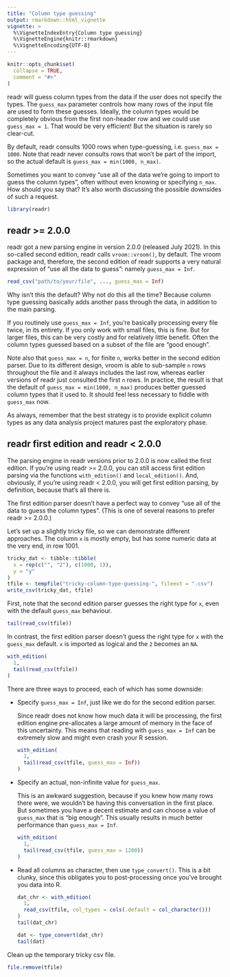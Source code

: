 ```yaml
---
title: "Column type guessing"
output: rmarkdown::html_vignette
vignette: >
  %\VignetteIndexEntry{Column type guessing}
  %\VignetteEngine{knitr::rmarkdown}
  %\VignetteEncoding{UTF-8}
---
```


```r
knitr::opts_chunk$set(
  collapse = TRUE,
  comment = "#>"
)
```

readr will guess column types from the data if the user does not specify the types.
The `guess_max` parameter controls how many rows of the input file are used to form these guesses.
Ideally, the column types would be completely obvious from the first non-header row and we could use `guess_max = 1`.
That would be very efficient!
But the situation is rarely so clear-cut.

By default, readr consults 1000 rows when type-guessing, i.e. `guess_max = 1000`.
Note that readr never consults rows that won't be part of the import, so the actual default is `guess_max = min(1000, n_max)`.

Sometimes you want to convey "use all of the data we're going to import to guess the column types", often without even knowing or specifying `n_max`.
How should you say that?
It's also worth discussing the possible downsides of such a request.

```r
library(readr)
```

## readr >= 2.0.0

readr got a new parsing engine in version 2.0.0 (released July 2021).
In this so-called second edition, readr calls `vroom::vroom()`, by default.
The vroom package and, therefore, the second edition of readr supports a very natural expression of "use all the data to guess": namely `guess_max = Inf`.

```r
read_csv("path/to/your/file", ..., guess_max = Inf)
```

Why isn't this the default?
Why not do this all the time?
Because column type guessing basically adds another pass through the data, in addition to the main parsing.

If you routinely use `guess_max = Inf`, you're basically processing every file twice, in its entirety.
If you only work with small files, this is fine.
But for larger files, this can be very costly and for relatively little benefit.
Often the column types guessed based on a subset of the file are "good enough".

Note also that `guess_max = n`, for finite `n`, works better in the second edition parser.
Due to its different design, vroom is able to sub-sample `n` rows throughout the file and it always includes the last row, whereas earlier versions of readr just consulted the first `n` rows.
In practice, the result is that the default of `guess_max = min(1000, n_max)` produces better guessed column types that it used to.
It should feel less necessary to fiddle with `guess_max` now.

<!-- 
https://github.com/r-lib/vroom/issues/352

In fact vroom generally does this guessing better than readr currently does. Readr always uses the first guess_max number of rows for guessing, whereas vroom uses rows interspersed throughout the file if guess_max is less than the total number of rows.

However as this example shows we should probably always include the last row when guessing, so I have made a change to always include the last row in the guess in the future.
-->

As always, remember that the best strategy is to provide explicit column types as any data analysis project matures past the exploratory phase.

<!-- Future link to a vignette on column specification or, if that content gets co-located here, link to later in this vignette. -->

## readr first edition and readr < 2.0.0

The parsing engine in readr versions prior to 2.0.0 is now called the first edition.
If you're using readr >= 2.0.0, you can still access first edition parsing via the functions `with_edition()` and `local_edition()`.
And, obviously, if you're using readr < 2.0.0, you will get first edition parsing, by definition, because that's all there is.

The first edition parser doesn't have a perfect way to convey "use all of the data to guess the column types".
(This is one of several reasons to prefer readr >= 2.0.0.)

Let's set up a slightly tricky file, so we can demonstrate different approaches.
The column `x` is mostly empty, but has some numeric data at the very end, in row 1001.

```r
tricky_dat <- tibble::tibble(
  x = rep(c("", "2"), c(1000, 1)),
  y = "y"
)
tfile <- tempfile("tricky-column-type-guessing-", fileext = ".csv")
write_csv(tricky_dat, tfile)
```

First, note that the second edition parser guesses the right type for `x`, even with the default `guess_max` behaviour.

```r
tail(read_csv(tfile))
```

In contrast, the first edition parser doesn't guess the right type for `x` with the `guess_max` default.
`x` is imported as logical and the `2` becomes an `NA`.

```r
with_edition(
  1,
  tail(read_csv(tfile))
)
```

There are three ways to proceed, each of which has some downside:

* Specify `guess_max = Inf`, just like we do for the second edition parser.

  Since readr does not know how much data it will be processing, the first
  edition engine pre-allocates a large amount of memory in the face of this
  uncertainty.
  This means that reading with `guess_max = Inf` can be extremely slow and
  might even crash your R session.
  
    ```r
    with_edition(
      1,
      tail(read_csv(tfile, guess_max = Inf))
    )
    ```

* Specify an actual, non-infinite value for `guess_max`.

  This is an awkward suggestion, because if you knew how many rows there were,
  we wouldn't be having this conversation in the first place.
  But sometimes you have a decent estimate and can choose a value of `guess_max`
  that is "big enough".
  This usually results in much better performance than `guess_max = Inf`.
  
    ```r
    with_edition(
      1,
      tail(read_csv(tfile, guess_max = 1200))
    )
    ```

* Read all columns as character, then use `type_convert()`.
  This is a bit clunky, since this obligates you to post-processing once you've
  brought you data into R.

    ```r
    dat_chr <- with_edition(
      1,
      read_csv(tfile, col_types = cols(.default = col_character()))
    )
    tail(dat_chr)
    
    dat <- type_convert(dat_chr)
    tail(dat)
    ```

<!-- 
https://github.com/tidyverse/readr/issues/982
https://github.com/tidyverse/readr/issues/588
  
Using type_convert() is another approach however this requires an extra step (or a few extra steps) after reading in the data.
-->

Clean up the temporary tricky csv file.
```r
file.remove(tfile)
```
